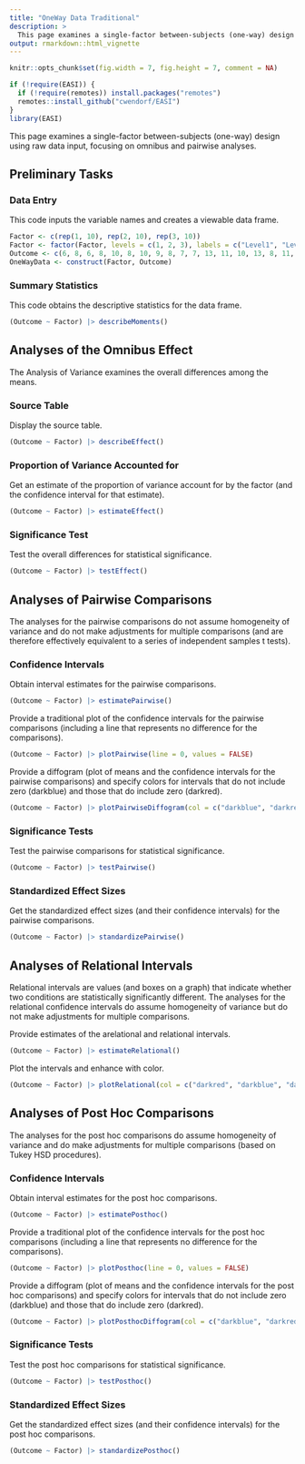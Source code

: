 ```yaml
---
title: "OneWay Data Traditional"
description: >
  This page examines a single-factor between-subjects (one-way) design using raw data input, focusing on omnibus and pairwise analyses.
output: rmarkdown::html_vignette
---
```


```r
knitr::opts_chunk$set(fig.width = 7, fig.height = 7, comment = NA)
```

```r
if (!require(EASI)) {
  if (!require(remotes)) install.packages("remotes")
  remotes::install_github("cwendorf/EASI")
}
library(EASI)
```

This page examines a single-factor between-subjects (one-way) design using raw data input, focusing on omnibus and pairwise analyses.

## Preliminary Tasks

### Data Entry

This code inputs the variable names and creates a viewable data frame.
```r
Factor <- c(rep(1, 10), rep(2, 10), rep(3, 10))
Factor <- factor(Factor, levels = c(1, 2, 3), labels = c("Level1", "Level2", "Level3"))
Outcome <- c(6, 8, 6, 8, 10, 8, 10, 9, 8, 7, 7, 13, 11, 10, 13, 8, 11, 14, 12, 11, 9, 16, 11, 12, 15, 13, 9, 14, 11, 10)
OneWayData <- construct(Factor, Outcome)
```

### Summary Statistics

This code obtains the descriptive statistics for the data frame.
```r
(Outcome ~ Factor) |> describeMoments()
```

## Analyses of the Omnibus Effect

The Analysis of Variance examines the overall differences among the means.

### Source Table

Display the source table.
```r
(Outcome ~ Factor) |> describeEffect()
```

### Proportion of Variance Accounted for

Get an estimate of the proportion of variance account for by the factor (and the confidence interval for that estimate).
```r
(Outcome ~ Factor) |> estimateEffect()
```

### Significance Test

Test the overall differences for statistical significance.
```r
(Outcome ~ Factor) |> testEffect()
```

## Analyses of Pairwise Comparisons

The analyses for the pairwise comparisons do not assume homogeneity of variance and do not make adjustments for multiple comparisons (and are therefore effectively equivalent to a series of independent samples t tests).

### Confidence Intervals

Obtain interval estimates for the pairwise comparisons.
```r
(Outcome ~ Factor) |> estimatePairwise()
```

Provide a traditional plot of the confidence intervals for the pairwise comparisons (including a line that represents no difference for the comparisons).
```r
(Outcome ~ Factor) |> plotPairwise(line = 0, values = FALSE)
```

Provide a diffogram (plot of means and the confidence intervals for the pairwise comparisons) and specify colors for intervals that do not include zero (darkblue) and those that do include zero (darkred).
```r
(Outcome ~ Factor) |> plotPairwiseDiffogram(col = c("darkblue", "darkred"))
```

### Significance Tests

Test the pairwise comparisons for statistical significance.
```r
(Outcome ~ Factor) |> testPairwise()
```

### Standardized Effect Sizes

Get the standardized effect sizes (and their confidence intervals) for the pairwise comparisons.
```r
(Outcome ~ Factor) |> standardizePairwise()
```

## Analyses of Relational Intervals

Relational intervals are values (and boxes on a graph) that indicate whether two conditions are statistically significantly different. The analyses for the relational confidence intervals do assume homogeneity of variance but do not make adjustments for multiple comparisons.

Provide estimates of the arelational and relational intervals.
```r
(Outcome ~ Factor) |> estimateRelational()
```

Plot the intervals and enhance with color.
```r
(Outcome ~ Factor) |> plotRelational(col = c("darkred", "darkblue", "darkgoldenrod"))
```

## Analyses of Post Hoc Comparisons

The analyses for the post hoc comparisons do assume homogeneity of variance and do make adjustments for multiple comparisons (based on Tukey HSD procedures).

### Confidence Intervals

Obtain interval estimates for the post hoc comparisons.
```r
(Outcome ~ Factor) |> estimatePosthoc()
```

Provide a traditional plot of the confidence intervals for the post hoc comparisons (including a line that represents no difference for the comparisons).
```r
(Outcome ~ Factor) |> plotPosthoc(line = 0, values = FALSE)
```

Provide a diffogram (plot of means and the confidence intervals for the post hoc comparisons) and specify colors for intervals that do not include zero (darkblue) and those that do include zero (darkred).
```r
(Outcome ~ Factor) |> plotPosthocDiffogram(col = c("darkblue", "darkred"))
```

### Significance Tests

Test the post hoc comparisons for statistical significance.
```r
(Outcome ~ Factor) |> testPosthoc()
```

### Standardized Effect Sizes

Get the standardized effect sizes (and their confidence intervals) for the post hoc comparisons.
```r
(Outcome ~ Factor) |> standardizePosthoc()
```

